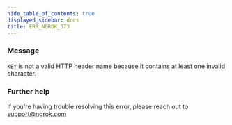 ```yaml
---
hide_table_of_contents: true
displayed_sidebar: docs
title: ERR_NGROK_373
---
```




### Message

`KEY` is not a valid HTTP header name because it contains at least one invalid character.

<ErrorDetails error="err_ngrok_373" />

### Further help

If you're having trouble resolving this error, please reach out to [support@ngrok.com](mailto:support@ngrok.com?subject=Help%20with%20ERR_NGROK_373)
